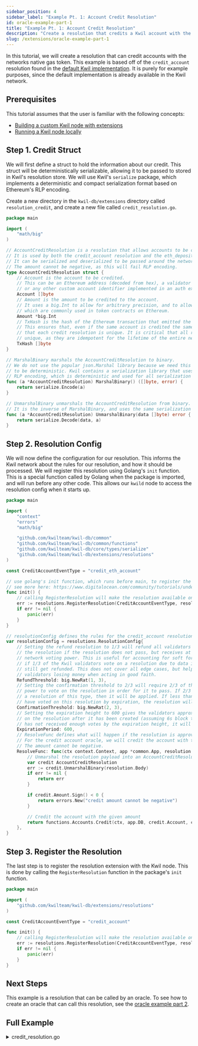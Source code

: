 ```yaml
---
sidebar_position: 4
sidebar_label: "Example Pt. 1: Account Credit Resolution"
id: oracle-example-part-1
title: "Example Pt. 1: Account Credit Resolution"
description: "Create a resolution that credits a Kwil account with the chain's native gas token."
slug: /extensions/oracle-example-part-1
---
```


In this tutorial, we will create a resolution that can credit accounts with the networks native gas token. This example is based off of the
`credit_account` resolution found in the [default Kwil implementation](https://github.com/kwilteam/kwil-db/tree/v0.7.1/extensions/resolutions/credit/credit.go). It is purely for example purposes, since the default implementation
is already available in the Kwil network.

## Prerequisites

This tutorial assumes that the user is familiar with the following concepts:
- [Building a custom Kwil node with extensions](/docs/extensions/building-kwil-with-extensions)
- [Running a Kwil node locally](/docs/node/quickstart#single-node)

## Step 1. Credit Struct

We will first define a struct to hold the information about our credit. This struct will be deterministically serializable, allowing it to be
passed to stored in Kwil's resolution store. We will use Kwil's `serialize` package, which implements a deterministic and compact serialization
format based on Ethereum's RLP encoding.

Create a new directory in the `kwil-db/extensions` directory called `resolution_credit`, and create a new file called `credit_resolution.go`.

```go title="credit_resolution.go"
package main

import (
	"math/big"
)

// AccountCreditResolution is a resolution that allows accounts to be credited with a given amount.
// It is used by both the credit_account resolution and the eth_deposit_oracle.
// It can be serialized and deserialized to be passed around the network.
// The amount cannot be negative, as this will fail RLP encoding.
type AccountCreditResolution struct {
	// Account is the account to be credited.
	// This can be an Ethereum address (decoded from hex), a validator ed25519 public key,
	// or any other custom account identifier implemented in an auth extension.
	Account []byte
	// Amount is the amount to be credited to the account.
	// It uses a big.Int to allow for arbitrary precision, and to allow for uint256 values,
	// which are commonly used in token contracts on Ethereum.
	Amount *big.Int
	// TxHash is the hash of the Ethereum transaction that emitted the EVM event to credit the account.
	// This ensures that, even if the same account is credited the same amount multiple times,
	// that each credit resolution is unique. It is critical that all resolutions in Kwil are
	// unique, as they are idempotent for the lifetime of the entire network.
	TxHash []byte
}

// MarshalBinary marshals the AccountCreditResolution to binary.
// We do not use the popular json.Marshal library because we need this serialization
// to be deterministic. Kwil contains a serialization library that uses Ethereum's
// RLP encoding, which is deterministic and used for all serialization in Kwil.
func (a *AccountCreditResolution) MarshalBinary() ([]byte, error) {
	return serialize.Encode(a)
}

// UnmarshalBinary unmarshals the AccountCreditResolution from binary.
// It is the inverse of MarshalBinary, and uses the same serialization library.
func (a *AccountCreditResolution) UnmarshalBinary(data []byte) error {
	return serialize.Decode(data, a)
}
```

## Step 2. Resolution Config

We will now define the configuration for our resolution. This informs the Kwil network about the rules for our resolution, and
how it should be processed. We will register this resolution using Golang's `init` function. This is a special function called by
Golang when the package is imported, and will run before any other code. This allows our `kwild` node to access the resolution
config when it starts up.

```go title="credit_resolution.go"
package main

import (
	"context"
	"errors"
	"math/big"

	"github.com/kwilteam/kwil-db/common"
	"github.com/kwilteam/kwil-db/common/functions"
	"github.com/kwilteam/kwil-db/core/types/serialize"
	"github.com/kwilteam/kwil-db/extensions/resolutions"
)

const CreditAccountEventType = "credit_eth_account"

// use golang's init function, which runs before main, to register the extension
// see more here: https://www.digitalocean.com/community/tutorials/understanding-init-in-go
func init() {
	// calling RegisterResolution will make the resolution available on startup
	err := resolutions.RegisterResolution(CreditAccountEventType, resolutions.ModAdd, resolutionConfig)
	if err != nil {
		panic(err)
	}
}

// resolutionConfig defines the rules for the credit_account resolution.
var resolutionConfig = resolutions.ResolutionConfig{
	// Setting the refund resolution to 1/3 will refund all validators who spent gas voting on
	// the resolution if the resolution does not pass, but receives at least 1/3 of the total
	// network voting power. This is useful for accounting for soft forks on chains like Ethereum;
	// if 1/3 of the Kwil validators vote on a resolution due to data in a soft fork, they can
	// still get refunded. This does not cover all edge cases, but helps to minimize the risk of
	// validators losing money when acting in good faith.
	RefundThreshold: big.NewRat(1, 3),
	// Setting the confirmation threshold to 2/3 will require 2/3 of the total network voting
	// power to vote on the resolution in order for it to pass. If 2/3 of the network votes on
	// a resolution of this type, then it will be applied. If less than 2/3 of the network votes
	// have voted on this resolution by expiration, the resolution will fail.
	ConfirmationThreshold: big.NewRat(2, 3),
	// Setting the expiration height to 600 gives the validators approximately 1 hour to vote
	// on the resolution after it has been created (assuming 6s block times). If the resolution
	// has not received enough votes by the expiration height, it will fail.
	ExpirationPeriod: 600,
	// ResolveFunc defines what will happen if the resolution is approved by the network.
	// For the credit account oracle, we will credit the account with the given amount.
	// The amount cannot be negative.
	ResolveFunc: func(ctx context.Context, app *common.App, resolution *resolutions.Resolution) error {
		// Unmarshal the resolution payload into an AccountCreditResolution
		var credit AccountCreditResolution
		err := credit.UnmarshalBinary(resolution.Body)
		if err != nil {
			return err
		}

		if credit.Amount.Sign() < 0 {
			return errors.New("credit amount cannot be negative")
		}

		// Credit the account with the given amount
		return functions.Accounts.Credit(ctx, app.DB, credit.Account, credit.Amount)
	},
}
```

## Step 3. Register the Resolution

The last step is to register the resolution extension with the Kwil node. This is done by calling the `RegisterResolution` function in the package's `init` function.

```go title="credit_resolution.go"
package main

import (
	"github.com/kwilteam/kwil-db/extensions/resolutions"
)

const CreditAccountEventType = "credit_account"

func init() {
	// calling RegisterResolution will make the resolution available on startup
	err := resolutions.RegisterResolution(CreditAccountEventType, resolutions.ModAdd, resolutionConfig)
	if err != nil {
		panic(err)
	}
}
```

## Next Steps

This example is a resolution that can be called by an oracle. To see how to create an oracle that can call this resolution, see the [oracle example part 2](/docs/extensions/oracle-example-part-2).

## Full Example

<details>
    <summary>credit_resolution.go</summary>

```go
// package main implements a credit resolution, allowing accounts to be credited with a given amount.
package main

import (
	"context"
	"errors"
	"math/big"

	"github.com/kwilteam/kwil-db/common"
	"github.com/kwilteam/kwil-db/common/functions"
	"github.com/kwilteam/kwil-db/core/types/serialize"
	"github.com/kwilteam/kwil-db/extensions/resolutions"
)

const CreditAccountEventType = "credit_eth_account"

// use golang's init function, which runs before main, to register the extension
// see more here: https://www.digitalocean.com/community/tutorials/understanding-init-in-go
func init() {
	// calling RegisterResolution will make the resolution available on startup
	err := resolutions.RegisterResolution(CreditAccountEventType, resolutions.ModAdd, resolutionConfig)
	if err != nil {
		panic(err)
	}
}

// AccountCreditResolution is a resolution that allows accounts to be credited with a given amount.
// It is used by both the credit_account resolution and the eth_deposit_oracle.
// It can be serialized and deserialized to be passed around the network.
// The amount cannot be negative, as this will fail RLP encoding.
type AccountCreditResolution struct {
	// Account is the account to be credited.
	// This can be an Ethereum address (decoded from hex), a validator ed25519 public key,
	// or any other custom account identifier implemented in an auth extension.
	Account []byte
	// Amount is the amount to be credited to the account.
	// It uses a big.Int to allow for arbitrary precision, and to allow for uint256 values,
	// which are commonly used in token contracts on Ethereum.
	Amount *big.Int
	// TxHash is the hash of the Ethereum transaction that emitted the EVM event to credit the account.
	// This ensures that, even if the same account is credited the same amount multiple times,
	// that each credit resolution is unique. It is critical that all resolutions in Kwil are
	// unique, as they are idempotent for the lifetime of the entire network.
	TxHash []byte
}

// MarshalBinary marshals the AccountCreditResolution to binary.
// We do not use the popular json.Marshal library because we need this serialization
// to be deterministic. Kwil contains a serialization library that uses Ethereum's
// RLP encoding, which is deterministic and used for all serialization in Kwil.
func (a *AccountCreditResolution) MarshalBinary() ([]byte, error) {
	return serialize.Encode(a)
}

// UnmarshalBinary unmarshals the AccountCreditResolution from binary.
// It is the inverse of MarshalBinary, and uses the same serialization library.
func (a *AccountCreditResolution) UnmarshalBinary(data []byte) error {
	return serialize.Decode(data, a)
}

// resolutionConfig defines the rules for the credit_account resolution.
var resolutionConfig = resolutions.ResolutionConfig{
	// Setting the refund resolution to 1/3 will refund all validators who spent gas voting on
	// the resolution if the resolution does not pass, but receives at least 1/3 of the total
	// network voting power. This is useful for accounting for soft forks on chains like Ethereum;
	// if 1/3 of the Kwil validators vote on a resolution due to data in a soft fork, they can
	// still get refunded. This does not cover all edge cases, but helps to minimize the risk of
	// validators losing money when acting in good faith.
	RefundThreshold: big.NewRat(1, 3),
	// Setting the confirmation threshold to 2/3 will require 2/3 of the total network voting
	// power to vote on the resolution in order for it to pass. If 2/3 of the network votes on
	// a resolution of this type, then it will be applied. If less than 2/3 of the network votes
	// have voted on this resolution by expiration, the resolution will fail.
	ConfirmationThreshold: big.NewRat(2, 3),
	// Setting the expiration height to 600 gives the validators approximately 1 hour to vote
	// on the resolution after it has been created (assuming 6s block times). If the resolution
	// has not received enough votes by the expiration height, it will fail.
	ExpirationPeriod: 600,
	// ResolveFunc defines what will happen if the resolution is approved by the network.
	// For the credit account oracle, we will credit the account with the given amount.
	// The amount cannot be negative.
	ResolveFunc: func(ctx context.Context, app *common.App, resolution *resolutions.Resolution) error {
		// Unmarshal the resolution payload into an AccountCreditResolution
		var credit AccountCreditResolution
		err := credit.UnmarshalBinary(resolution.Body)
		if err != nil {
			return err
		}

		if credit.Amount.Sign() < 0 {
			return errors.New("credit amount cannot be negative")
		}

		// Credit the account with the given amount
		return functions.Accounts.Credit(ctx, app.DB, credit.Account, credit.Amount)
	},
}
```

</details>